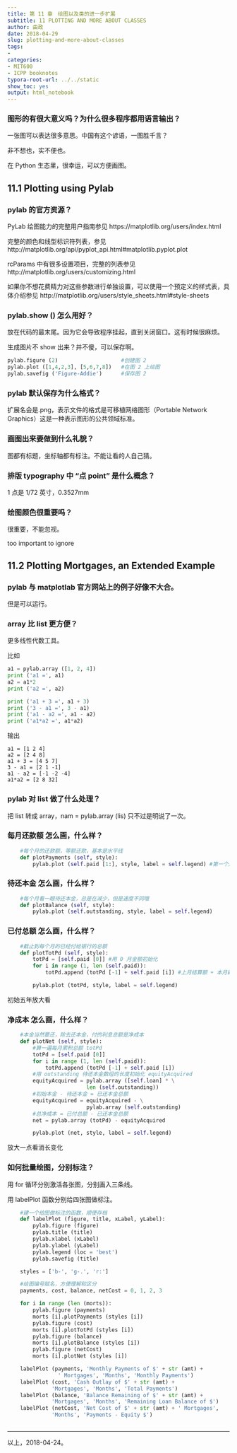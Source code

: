 ```yaml
---
title: 第 11 章　绘图以及类的进一步扩展
subtitle: 11 PLOTTING AND MORE ABOUT CLASSES
author: 曲政
date: 2018-04-29
slug: plotting-and-more-about-classes
tags:
- 
categories:
- MIT600
- ICPP booknotes
typora-root-url: ../../static
show_toc: yes
output: html_notebook
---
```


### 图形的有很大意义吗？为什么很多程序都用语言输出？

一张图可以表达很多意思。中国有这个谚语，一图胜千言？

非不想也，实不便也。

在 Python 生态里，很幸运，可以方便画图。


## 11.1 Plotting using Pylab


### pylab 的官方资源？

PyLab 绘图能力的完整用户指南参见
https://matplotlib.org/users/index.html

完整的颜色和线型标识符列表，参见
http://matplotlib.org/api/pyplot_api.html#matplotlib.pyplot.plot

rcParams 中有很多设置项目，完整的列表参见
http://matplotlib.org/users/customizing.html

如果你不想花费精力对这些参数进行单独设置，可以使用一个预定义的样式表，具体介绍参见
http://matplotlib.org/users/style_sheets.html#style-sheets

### pylab.show () 怎么用好？

放在代码的最末尾。因为它会导致程序挂起，直到关闭窗口。这有时候很麻烦。

生成图片不 show 出来？并不傻，可以保存啊。

```python
pylab.figure (2)                    #创建图 2
pylab.plot ([1,4,2,3], [5,6,7,8])   #在图 2 上绘图
pylab.savefig ('Figure-Addie')      #保存图 2
```


### pylab 默认保存为什么格式？

扩展名会是.png，表示文件的格式是可移植网络图形（Portable Network Graphics）这是一种表示图形的公共领域标准。


### 画图出来要做到什么礼貌？

图都有标题，坐标轴都有标注。不能让看的人自己猜。


### 排版 typography 中 "点 point" 是什么概念？

1 点是 1/72 英寸，0.3527mm


### 绘图颜色很重要吗？

很重要，不能忽视。

too important to ignore


## 11.2 Plotting Mortgages, an Extended Example


### pylab 与 matplotlab 官方网站上的例子好像不大合。

但是可以运行。


### array 比 list 更方便？

更多线性代数工具。

比如
```python
a1 = pylab.array ([1, 2, 4])
print ('a1 =', a1)
a2 = a1*2
print ('a2 =', a2)

print ('a1 + 3 =', a1 + 3)
print ('3 - a1 =', 3 - a1)
print ('a1 - a2 =', a1 - a2)
print ('a1*a2 =', a1*a2)
```

输出

```commandline
a1 = [1 2 4]
a2 = [2 4 8]
a1 + 3 = [4 5 7]
3 - a1 = [2 1 -1]
a1 - a2 = [-1 -2 -4]
a1*a2 = [2 8 32]
```

### pylab 对 list 做了什么处理？

把 list 转成 array，nam = pylab.array (lis) 只不过是明说了一次。


### 每月还款额 怎么画，什么样？

```python
    #每个月的还款额，等额还款，基本是水平线
    def plotPayments (self, style):
        pylab.plot (self.paid [1:], style, label = self.legend) #第一个月是 0，不必画出来，y 轴不从 0 开始。
```

### 待还本金 怎么画，什么样？

```python
    #每个月看一眼待还本金，总是在减少，但是速度不同哦
    def plotBalance (self, style):
        pylab.plot (self.outstanding, style, label = self.legend)
```

### 已付总额 怎么画，什么样？

```python
    #截止到每个月的已经付给银行的总额
    def plotTotPd (self, style):
        totPd = [self.paid [0]] #用 0 月金额初始化
        for i in range (1, len (self.paid)):
            totPd.append (totPd [-1] + self.paid [i]) #上月结算额 + 本月新增额 = 本月结算额

        pylab.plot (totPd, style, label = self.legend)
```

初始五年放大看


### 净成本 怎么画，什么样？

```python
    #本金当然要还，除去还本金，付的利息总额是净成本
    def plotNet (self, style):
        #算一遍每月累积总额 totPd
        totPd = [self.paid [0]]
        for i in range (1, len (self.paid)):
            totPd.append (totPd [-1] + self.paid [i])
        #用 outstanding 待还本金数组的长度初始化 equityAcquired
        equityAcquired = pylab.array ([self.loan] * \
                         len (self.outstanding))
        #初始本金 - 待还本金 = 已还本金总额
        equityAcquired = equityAcquired - \
                         pylab.array (self.outstanding)
        #总净成本 = 已付总额 - 已还本金总额
        net = pylab.array (totPd) - equityAcquired

        pylab.plot (net, style, label = self.legend)
```


放大一点看消长变化


### 如何批量绘图，分别标注？

用 for 循环分别激活各张图，分别画入三条线。

用 labelPlot 函数分别给四张图做标注。

```python
    #建一个给图做标注的函数，顺便存档
    def labelPlot (figure, title, xLabel, yLabel):
        pylab.figure (figure)
        pylab.title (title)
        pylab.xlabel (xLabel)
        pylab.ylabel (yLabel)
        pylab.legend (loc = 'best')
        pylab.savefig (title)

    styles = ['b-', 'g-.', 'r:']

    #给图编号赋名，方便理解和区分
    payments, cost, balance, netCost = 0, 1, 2, 3

    for i in range (len (morts)):
        pylab.figure (payments)
        morts [i].plotPayments (styles [i])
        pylab.figure (cost)
        morts [i].plotTotPd (styles [i])
        pylab.figure (balance)
        morts [i].plotBalance (styles [i])
        pylab.figure (netCost)
        morts [i].plotNet (styles [i])

    labelPlot (payments, 'Monthly Payments of $' + str (amt) +
                ' Mortgages', 'Months', 'Monthly Payments')
    labelPlot (cost, 'Cash Outlay of $' + str (amt) +
              'Mortgages', 'Months', 'Total Payments')
    labelPlot (balance, 'Balance Remaining of $' + str (amt) +
              'Mortgages', 'Months', 'Remaining Loan Balance of $')
    labelPlot (netCost, 'Net Cost of $' + str (amt) + ' Mortgages',
              'Months', 'Payments - Equity $')
 
```

---
以上，2018-04-24。
